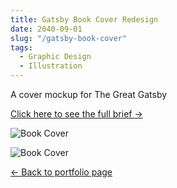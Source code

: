 ```yaml
---
title: Gatsby Book Cover Redesign
date: 2040-09-01
slug: "/gatsby-book-cover"
tags:
  - Graphic Design
  - Illustration
---
```

A cover mockup for The Great Gatsby

[Click here to see the full brief &#x2192;](/) 

![Book Cover](./gatsby-book-cover.jpg)

![Book Cover](./gatsby-cover-mockup.jpg)

[&#x2190; Back to portfolio page](/blog)